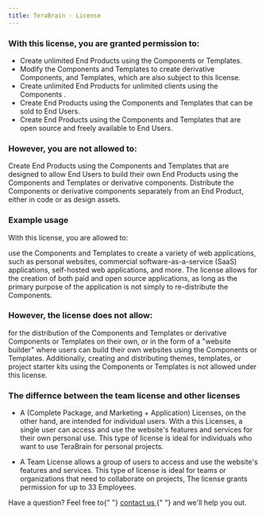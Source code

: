 ```yaml
---
title: TeraBrain - License
---
```


### With this license, you are granted permission to:

- Create unlimited End Products using the Components or Templates.
- Modify the Components and Templates to create derivative Components, and Templates, which are also subject to this license.
- Create unlimited End Products for unlimited clients using the Components .
- Create End Products using the Components and Templates that can be sold to End Users.
- Create End Products using the Components and Templates that are open source and freely available to End Users.

### However, you are not allowed to:

Create End Products using the Components and Templates that are designed to allow End Users to build their own End Products using the Components and Templates or derivative components.
Distribute the Components or derivative components separately from an End Product, either in code or as design assets.

### Example usage

With this license, you are allowed to:

use the Components and Templates to create a variety of web applications, such as personal websites, commercial software-as-a-service (SaaS) applications, self-hosted web applications, and more.
The license allows for the creation of both paid and open source applications, as long as the primary purpose of the application is not simply to re-distribute the Components.

### However, the license does not allow:

for the distribution of the Components and Templates or derivative Components or Templates on their own, or in the form of a "website builder" where users can build their own websites using the Components or Templates.
Additionally, creating and distributing themes, templates, or project starter kits using the Components or Templates is not allowed under this license.

### The differnce between the team license and other licenses

- A (Complete Package, and Marketing + Application) Licenses, on the other hand, are intended for individual users. With a this Licenses, a single user can access and use the website's features and services for their own personal use. This type of license is ideal for individuals who want to use TeraBrain for personal projects.

- A Team License allows a group of users to access and use the website's features and services. This type of license is ideal for teams or organizations that need to collaborate on projects, The license grants permission for up to 33 Employees.

<p>
  Have a question? Feel free to{" "}
  <a className="font-medium text-blue-800" href="mailto:support@terabrain.ai">
    contact us
  </a>{" "}
  and we'll help you out.
</p>
